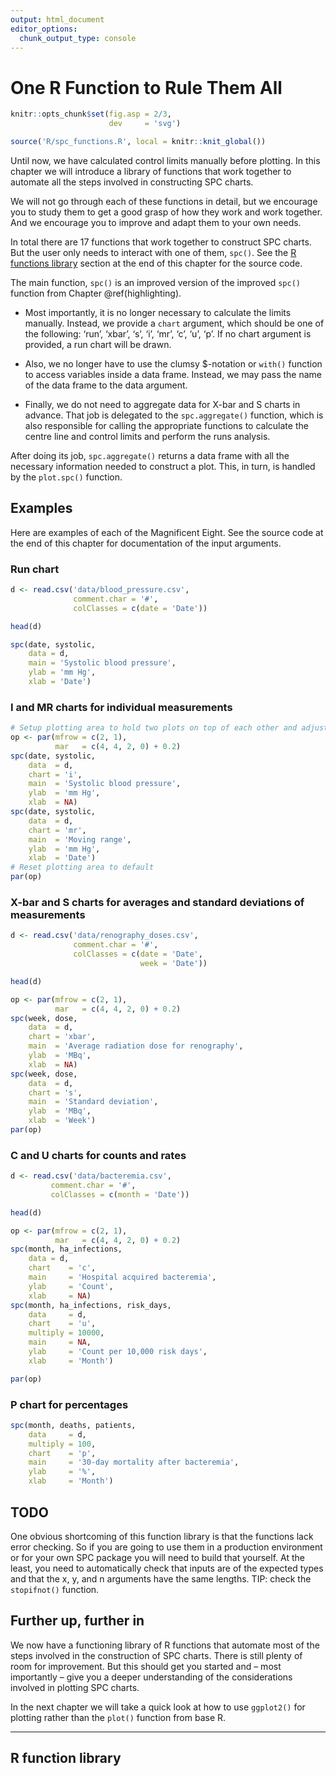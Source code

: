 ```yaml
---
output: html_document
editor_options: 
  chunk_output_type: console
---
```

# One R Function to Rule Them All {#r-functions}

```r
knitr::opts_chunk$set(fig.asp = 2/3,
                      dev     = 'svg')

source('R/spc_functions.R', local = knitr::knit_global())
```

Until now, we have calculated control limits manually before plotting. In this chapter we will introduce a library of functions that work together to automate all the steps involved in constructing SPC charts.

We will not go through each of these functions in detail, but we encourage you to study them to get a good grasp of how they work and work together. And we encourage you to improve and adapt them to your own needs. 

In total there are 17 functions that work together to construct SPC charts. But the user only needs to interact with one of them, `spc()`. See the [R functions library](#funs) section at the end of this chapter for the source code.

The main function, `spc()` is an improved version of the improved `spc()` function from Chapter \@ref(highlighting).

* Most importantly, it is no longer necessary to calculate the limits manually. Instead, we provide a `chart` argument, which should be one of the following: 'run', 'xbar', 's', 'i', 'mr', 'c', 'u', 'p'. If no chart argument is provided, a run chart will be drawn.

* Also, we no longer have to use the clumsy $-notation or `with()` function to access variables inside a data frame. Instead, we may pass the name of the data frame to the data argument.

* Finally, we do not need to aggregate data for X-bar and S charts in advance. That job is delegated to the `spc.aggregate()` function, which is also responsible for calling the appropriate functions to calculate the centre line and control limits and perform the runs analysis.

After doing its job, `spc.aggregate()` returns a data frame with all the necessary information needed to construct a plot. This, in turn, is handled by the `plot.spc()` function.

## Examples

Here are examples of each of the Magnificent Eight. See the source code at the end of this chapter for documentation of the input arguments.

### Run chart

```r
d <- read.csv('data/blood_pressure.csv',
              comment.char = '#',
              colClasses = c(date = 'Date'))

head(d)

spc(date, systolic,
    data = d,
    main = 'Systolic blood pressure',
    ylab = 'mm Hg',
    xlab = 'Date')
```

### I and MR charts for individual measurements

```r
# Setup plotting area to hold two plots on top of each other and adjust margins
op <- par(mfrow = c(2, 1),
          mar   = c(4, 4, 2, 0) + 0.2)
spc(date, systolic, 
    data  = d, 
    chart = 'i',
    main  = 'Systolic blood pressure',
    ylab  = 'mm Hg',
    xlab  = NA)
spc(date, systolic, 
    data  = d, 
    chart = 'mr',
    main  = 'Moving range',
    ylab  = 'mm Hg',
    xlab  = 'Date')
# Reset plotting area to default
par(op)
```

### X-bar and S charts for averages and standard deviations of measurements

```r
d <- read.csv('data/renography_doses.csv',
              comment.char = '#',
              colClasses = c(date = 'Date',
                             week = 'Date'))

head(d)

op <- par(mfrow = c(2, 1),
          mar   = c(4, 4, 2, 0) + 0.2)
spc(week, dose,
    data  = d,
    chart = 'xbar',
    main  = 'Average radiation dose for renography',
    ylab  = 'MBq',
    xlab  = NA)
spc(week, dose,
    data  = d,
    chart = 's',
    main  = 'Standard deviation',
    ylab  = 'MBq',
    xlab  = 'Week')
par(op)
```

### C and U charts for counts and rates

```r
d <- read.csv('data/bacteremia.csv',
         comment.char = '#',
         colClasses = c(month = 'Date'))

head(d)

op <- par(mfrow = c(2, 1),
          mar   = c(4, 4, 2, 0) + 0.2)
spc(month, ha_infections,
    data = d,
    chart    = 'c',
    main     = 'Hospital acquired bacteremia',
    ylab     = 'Count',
    xlab     = NA)
spc(month, ha_infections, risk_days,
    data     = d,
    chart    = 'u',
    multiply = 10000,
    main     = NA,
    ylab     = 'Count per 10,000 risk days',
    xlab     = 'Month')

par(op)
```

### P chart for percentages

```r
spc(month, deaths, patients,
    data     = d,
    multiply = 100,
    chart    = 'p',
    main     = '30-day mortality after bacteremia',
    ylab     = '%',
    xlab     = 'Month')
```

## TODO

One obvious shortcoming of this function library is that the functions lack error checking. So if you are going to use them in a production environment or for your own SPC package you will need to build that yourself. At the least, you need to automatically check that inputs are of the expected types and that the x, y, and n arguments have the same lengths. TIP: check the `stopifnot()` function.

## Further up, further in

We now have a functioning library of R functions that automate most of the steps involved in the construction of SPC charts. There is still plenty of room for improvement. But this should get you started and -- most importantly -- give you a deeper understanding of the considerations involved in plotting SPC charts.

In the next chapter we will take a quick look at how to use `ggplot2()` for plotting rather than the `plot()` function from base R.

----

## R function library {- #funs}

```r
```

